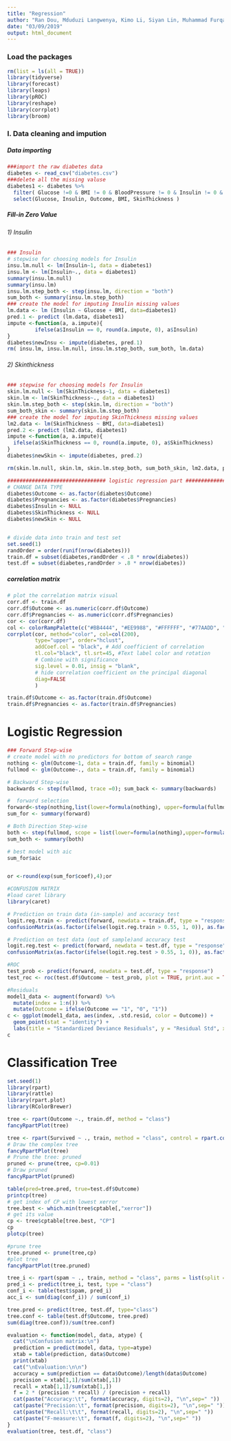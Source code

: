 ```yaml
---
title: "Regression"
author: "Ran Dou, Mduduzi Langwenya, Kimo Li, Siyan Lin, Muhammad Furqan Shaikh, Tianyi Zhou"
date: "03/09/2019"
output: html_document
---
```


### Load the packages
```r

rm(list = ls(all = TRUE))
library(tidyverse)
library(forecast)
library(leaps)
library(pROC)
library(reshape)
library(corrplot)
library(broom)
```

### I. Data cleaning and impution

##### Data importing
```r
###import the raw diabetes data
diabetes <- read_csv("diabetes.csv")
###delete all the missing valuse
diabetes1 <- diabetes %>%
  filter( Glucose !=0 & BMI != 0 & BloodPressure != 0 & Insulin != 0 & SkinThickness != 0) %>%
  select(Glucose, Insulin, Outcome, BMI, SkinThickness )
```

##### Fill-in Zero Value
###### 1) Insulin
```r
### Insulin 
# stepwise for choosing models for Insulin 
insu.lm.null <- lm(Insulin~1, data = diabetes1)
insu.lm <- lm(Insulin~., data = diabetes1)
summary(insu.lm.null)
summary(insu.lm)
insu.lm.step_both <- step(insu.lm, direction = "both")
sum_both <- summary(insu.lm.step_both)
### create the model for imputing Insulin missing values
lm.data <- lm (Insulin ~ Glucose + BMI, data=diabetes1)
pred.1 <- predict (lm.data, diabetes1)
impute <-function(a, a.impute){
         ifelse(a$Insulin == 0, round(a.impute, 0), a$Insulin)
}
diabetes$newInsu <- impute(diabetes, pred.1)
rm( insu.lm, insu.lm.null, insu.lm.step_both, sum_both, lm.data)
```

###### 2) Skinthickness 
```r
### stepwise for choosing models for Insulin 
skin.lm.null <- lm(SkinThickness~1, data = diabetes1)
skin.lm <- lm(SkinThickness~., data = diabetes1)
skin.lm.step_both <- step(skin.lm, direction = "both")
sum_both_skin <- summary(skin.lm.step_both)
### create the model for imputing SkinThickness missing values
lm2.data <- lm(SkinThickness ~ BMI, data=diabetes1)
pred.2 <- predict (lm2.data, diabetes1)
impute <-function(a, a.impute){
  ifelse(a$SkinThickness == 0, round(a.impute, 0), a$SkinThickness)
}
diabetes$newSkin <- impute(diabetes, pred.2)

rm(skin.lm.null, skin.lm, skin.lm.step_both, sum_both_skin, lm2.data, pred.2,diabetes1)
```

```r
################################ logistic regression part #############################
# CHANGE DATA TYPE
diabetes$Outcome <- as.factor(diabetes$Outcome)
diabetes$Pregnancies <- as.factor(diabetes$Pregnancies)
diabetes$Insulin <- NULL
diabetes$SkinThickness <- NULL
diabetes$newSkin <- NULL


# divide data into train and test set
set.seed(1)
randOrder = order(runif(nrow(diabetes)))
train.df = subset(diabetes,randOrder < .8 * nrow(diabetes))
test.df = subset(diabetes,randOrder > .8 * nrow(diabetes))
```

##### correlation matrix

```r
# plot the correlation matrix visual
corr.df <- train.df
corr.df$Outcome <- as.numeric(corr.df$Outcome)
corr.df$Pregnancies <- as.numeric(corr.df$Pregnancies)
cor <- cor(corr.df)
col <- colorRampPalette(c("#BB4444", "#EE9988", "#FFFFFF", "#77AADD", "#4477AA"))
corrplot(cor, method="color", col=col(200),  
         type="upper", order="hclust", 
         addCoef.col = "black", # Add coefficient of correlation
         tl.col="black", tl.srt=45, #Text label color and rotation
         # Combine with significance
         sig.level = 0.01, insig = "blank", 
         # hide correlation coefficient on the principal diagonal
         diag=FALSE 
         )
```

```r
train.df$Outcome <- as.factor(train.df$Outcome)
train.df$Pregnancies <- as.factor(train.df$Pregnancies)
```

################################################################################################### 

# Logistic Regression

```r
### Forward Step-wise
# create model with no predictors for bottom of search range
nothing <- glm(Outcome~1, data = train.df, family = binomial)
fullmod <- glm(Outcome~., data = train.df, family = binomial)

# Backward Step-wise
backwards <- step(fullmod, trace =0); sum_back <- summary(backwards) 

#  forward selection
forward<-step(nothing,list(lower=formula(nothing), upper=formula(fullmod)), direction = "forward", trace = 0)
sum_for <- summary(forward) 

# Both Direction Step-wise
both <- step(fullmod, scope = list(lower=formula(nothing),upper=formula(fullmod)), direction="both",trace=0)
sum_both <- summary(both) 

# best model with aic
sum_for$aic


or <-round(exp(sum_for$coef),4);or
```

```r
#CONFUSION MATRIX 
#load caret library
library(caret)

# Prediction on train data (in-sample) and accuracy test 
logit.reg.train <- predict(forward, newdata = train.df, type = "response")
confusionMatrix(as.factor(ifelse(logit.reg.train > 0.55, 1, 0)), as.factor(train.df$Outcome))

# Prediction on test data (out of sample)and accuracy test
logit.reg.test <- predict(forward, newdata = test.df, type = "response")
confusionMatrix(as.factor(ifelse(logit.reg.test > 0.55, 1, 0)), as.factor(test.df$Outcome))

```


```r
#ROC 
test_prob <- predict(forward, newdata = test.df, type = "response")
test_roc <- roc(test.df$Outcome ~ test_prob, plot = TRUE, print.auc = TRUE) # 0.774
```


```r
#Residuals 
model1_data <- augment(forward) %>% 
  mutate(index = 1:n()) %>%
  mutate(Outcome = ifelse(Outcome == "1", "0", "1"))
c <- ggplot(model1_data, aes(index, .std.resid, color = Outcome)) + 
  geom_point(stat = "identity") +
  labs(title = "Standardized Deviance Residuals", y = "Residual Std", x ="Residuals") 
c
```

################################################################################################### 

# Classification Tree

```r
set.seed(1)
library(rpart)
library(rattle)
library(rpart.plot)
library(RColorBrewer)
```

```r
tree <- rpart(Outcome ~., train.df, method = "class")
fancyRpartPlot(tree)
```

```r
tree <- rpart(Survived ~ ., train, method = "class", control = rpart.control(cp=0.00001))
# Draw the complex tree
fancyRpartPlot(tree)
# Prune the tree: pruned
pruned <- prune(tree, cp=0.01)
# Draw pruned
fancyRpartPlot(pruned)
```

```r
table(pred=tree.pred, true=test.df$Outcome)
printcp(tree)
# get index of CP with lowest xerror
tree.best <- which.min(tree$cptable[,"xerror"])
# get its value
cp <- tree$cptable[tree.best, "CP"]
cp
plotcp(tree)
```

```r
#prune tree
tree.pruned <- prune(tree,cp)
#plot tree
fancyRpartPlot(tree.pruned)
```

```r
tree_i <- rpart(spam ~ ., train, method = "class", parms = list(split = "information"))
pred_i <- predict(tree_i, test, type = "class")
conf_i <- table(test$spam, pred_i)
acc_i <- sum(diag(conf_i)) / sum(conf_i)
```

```r
tree.pred <- predict(tree, test.df, type="class")
tree.conf <- table(test.df$Outcome, tree.pred)
sum(diag(tree.conf))/sum(tree.conf)
```

```r
evaluation <- function(model, data, atype) {
  cat("\nConfusion matrix:\n")
  prediction = predict(model, data, type=atype)
  xtab = table(prediction, data$Outcome)
  print(xtab)
  cat("\nEvaluation:\n\n")
  accuracy = sum(prediction == data$Outcome)/length(data$Outcome)
  precision = xtab[1,1]/sum(xtab[,1])
  recall = xtab[1,1]/sum(xtab[1,])
  f = 2 * (precision * recall) / (precision + recall)
  cat(paste("Accuracy:\t", format(accuracy, digits=2), "\n",sep=" "))
  cat(paste("Precision:\t", format(precision, digits=2), "\n",sep=" "))
  cat(paste("Recall:\t\t", format(recall, digits=2), "\n",sep=" "))
  cat(paste("F-measure:\t", format(f, digits=2), "\n",sep=" "))
}
evaluation(tree, test.df, "class")
```











